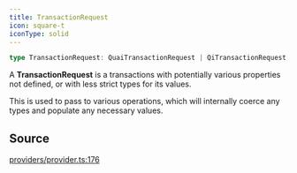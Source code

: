 ```yaml
---
title: TransactionRequest
icon: square-t
iconType: solid
---
```


```ts
type TransactionRequest: QuaiTransactionRequest | QiTransactionRequest;
```

A **TransactionRequest** is a transactions with potentially various properties not defined, or with less strict types
for its values.

This is used to pass to various operations, which will internally coerce any types and populate any necessary values.

## Source

[providers/provider.ts:176](https://github.com/dominant-strategies/quais.js/blob/9cd48558df3d21b38e50dd81be3a8b94ee4847f2/src/providers/provider.ts#L176)
